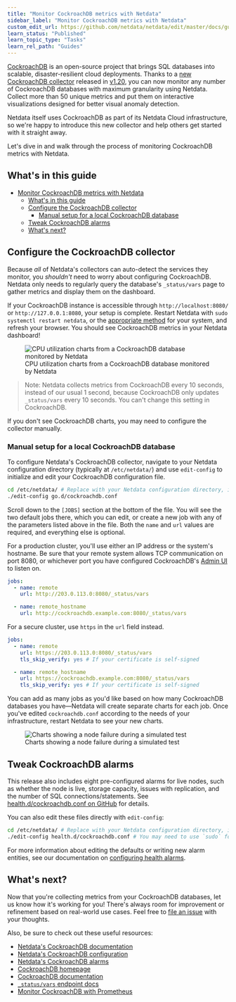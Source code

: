 ```yaml
---
title: "Monitor CockroachDB metrics with Netdata"
sidebar_label: "Monitor CockroachDB metrics with Netdata"
custom_edit_url: https://github.com/netdata/netdata/edit/master/docs/guides/monitor-cockroachdb.md
learn_status: "Published"
learn_topic_type: "Tasks"
learn_rel_path: "Guides"
---
```



[CockroachDB](https://github.com/cockroachdb/cockroach) is an open-source project that brings SQL databases into
scalable, disaster-resilient cloud deployments. Thanks to
a [new CockroachDB collector](/docs/nightly/integrations/monitor/databases/cockroachdb)
released in
[v1.20](https://blog.netdata.cloud/posts/release-1.20/), you can now monitor any number of CockroachDB databases with
maximum granularity using Netdata. Collect more than 50 unique metrics and put them on interactive visualizations
designed for better visual anomaly detection.

Netdata itself uses CockroachDB as part of its Netdata Cloud infrastructure, so we're happy to introduce this new
collector and help others get started with it straight away.

Let's dive in and walk through the process of monitoring CockroachDB metrics with Netdata.

## What's in this guide

- [Monitor CockroachDB metrics with Netdata](#monitor-cockroachdb-metrics-with-netdata)
  - [What's in this guide](#whats-in-this-guide)
  - [Configure the CockroachDB collector](#configure-the-cockroachdb-collector)
    - [Manual setup for a local CockroachDB database](#manual-setup-for-a-local-cockroachdb-database)
  - [Tweak CockroachDB alarms](#tweak-cockroachdb-alarms)
  - [What's next?](#whats-next)

## Configure the CockroachDB collector

Because _all_ of Netdata's collectors can auto-detect the services they monitor, you _shouldn't_ need to worry about
configuring CockroachDB. Netdata only needs to regularly query the database's `_status/vars` page to gather metrics and
display them on the dashboard.

If your CockroachDB instance is accessible through `http://localhost:8080/` or `http://127.0.0.1:8080`, your setup is
complete. Restart Netdata with `sudo systemctl restart netdata`, or the [appropriate
method](/docs/nightly/operations/start-stop-or-restart-the-netdata-agent) for your system, and refresh your browser. You should see CockroachDB
metrics in your Netdata dashboard!

<figure>
  <img src="https://user-images.githubusercontent.com/1153921/73564467-d7e36b00-441c-11ea-9ec9-b5d5ea7277d4.png" alt="CPU utilization charts from a CockroachDB database monitored by Netdata" />
  <figcaption>CPU utilization charts from a CockroachDB database monitored by Netdata</figcaption>
</figure>

> Note: Netdata collects metrics from CockroachDB every 10 seconds, instead of our usual 1 second, because CockroachDB
> only updates `_status/vars` every 10 seconds. You can't change this setting in CockroachDB.

If you don't see CockroachDB charts, you may need to configure the collector manually.

### Manual setup for a local CockroachDB database

To configure Netdata's CockroachDB collector, navigate to your Netdata configuration directory (typically at
`/etc/netdata/`) and use `edit-config` to initialize and edit your CockroachDB configuration file.

```bash
cd /etc/netdata/ # Replace with your Netdata configuration directory, if not /etc/netdata/
./edit-config go.d/cockroachdb.conf
```

Scroll down to the `[JOBS]` section at the bottom of the file. You will see the two default jobs there, which you can
edit, or create a new job with any of the parameters listed above in the file. Both the `name` and `url` values are
required, and everything else is optional.

For a production cluster, you'll use either an IP address or the system's hostname. Be sure that your remote system
allows TCP communication on port 8080, or whichever port you have configured CockroachDB's 
[Admin UI](https://www.cockroachlabs.com/docs/stable/monitoring-and-alerting.html#prometheus-endpoint) to listen on.

```yaml
jobs:
  - name: remote
    url: http://203.0.113.0:8080/_status/vars

  - name: remote_hostname
    url: http://cockroachdb.example.com:8080/_status/vars
```

For a secure cluster, use `https` in the `url` field instead.

```yaml
jobs:
  - name: remote
    url: https://203.0.113.0:8080/_status/vars
    tls_skip_verify: yes # If your certificate is self-signed

  - name: remote_hostname
    url: https://cockroachdb.example.com:8080/_status/vars
    tls_skip_verify: yes # If your certificate is self-signed
```

You can add as many jobs as you'd like based on how many CockroachDB databases you have—Netdata will create separate
charts for each job. Once you've edited `cockroachdb.conf` according to the needs of your infrastructure, restart
Netdata to see your new charts.

<figure>
  <img src="https://user-images.githubusercontent.com/1153921/73564469-d7e36b00-441c-11ea-8333-02ba0e1c294c.png" alt="Charts showing a node failure during a simulated test" />
  <figcaption>Charts showing a node failure during a simulated test</figcaption>
</figure>

## Tweak CockroachDB alarms

This release also includes eight pre-configured alarms for live nodes, such as whether the node is live, storage
capacity, issues with replication, and the number of SQL connections/statements. See [health.d/cockroachdb.conf on
GitHub](https://raw.githubusercontent.com/netdata/netdata/master/health/health.d/cockroachdb.conf) for details.

You can also edit these files directly with `edit-config`:

```bash
cd /etc/netdata/ # Replace with your Netdata configuration directory, if not /etc/netdata/
./edit-config health.d/cockroachdb.conf # You may need to use `sudo` for write privileges
```

For more information about editing the defaults or writing new alarm entities, see our documentation on [configuring health alarms](/docs/nightly/setup/configure-health-alarms).

## What's next?

Now that you're collecting metrics from your CockroachDB databases, let us know how it's working for you! There's always
room for improvement or refinement based on real-world use cases. Feel free to [file an
issue](https://github.com/netdata/netdata/issues/new?assignees=&labels=bug%2Cneeds+triage&template=BUG_REPORT.yml) with
your
thoughts.

Also, be sure to check out these useful resources:

- [Netdata's CockroachDB documentation](/docs/nightly/integrations/monitor/databases/cockroachdb)
- [Netdata's CockroachDB configuration](https://github.com/netdata/go.d.plugin/blob/master/config/go.d/cockroachdb.conf)
- [Netdata's CockroachDB alarms](https://github.com/netdata/netdata/blob/29d9b5e51603792ee27ef5a21f1de0ba8e130158/health/health.d/cockroachdb.conf)
- [CockroachDB homepage](https://www.cockroachlabs.com/product/)
- [CockroachDB documentation](https://www.cockroachlabs.com/docs/stable/)
- [`_status/vars` endpoint docs](https://www.cockroachlabs.com/docs/stable/monitoring-and-alerting.html#prometheus-endpoint)
- [Monitor CockroachDB with Prometheus](https://www.cockroachlabs.com/docs/stable/monitor-cockroachdb-with-prometheus.html)


